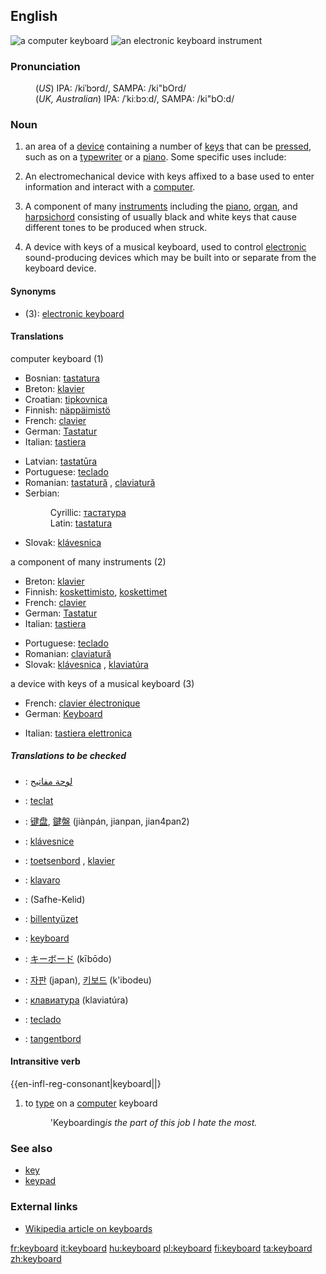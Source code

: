 {{wikipedia}}
==English==
[[Image:Swedish keyboard 20050614.jpg|thumb|a computer keyboard]]
[[Image:YamahaKeyboard.jpg|thumb|an electronic keyboard instrument]]
===Pronunciation===
:(''US'') IPA: /kiˈbɔrd/, SAMPA: /ki"bOrd/
:(''UK, Australian'') IPA: /ˈkiːbɔːd/, SAMPA: /ki"bO:d/

===Noun===
{{en-noun|keyboard|keyboards}}
# an area of a [[device]] containing a number of [[key]]s that can be [[press]]ed, such as on a [[typewriter]] or a [[piano]].  Some specific uses include:
# {{computing}} An electromechanical device with keys affixed to a base used to enter information and interact with a [[computer]].
# {{music}} A component of many [[instruments]] including the [[piano]], [[organ]], and [[harpsichord]] consisting of usually black and white keys that cause different tones to be produced when struck.
# {{music}} A device with keys of a musical keyboard, used to control [[electronic]] sound-producing devices which may be built into or separate from the keyboard device.

====Synonyms====
*(3): [[electronic keyboard]]

====Translations====
;computer keyboard (1)
{{top}}
*Bosnian: [[tastatura#Bosnian|tastatura]] {{f}}
*Breton: [[klavier#Breton|klavier]]  {{m}}
*Croatian: [[tipkovnica]] {{f}}
*Finnish: [[näppäimistö]]
*French: [[clavier]] {{m}}
*German: [[Tastatur]] {{f}}
*Italian: [[tastiera]] {{f}}
{{mid}}
*Latvian: [[tastatūra]]
*Portuguese: [[teclado]] {{m}}
*Romanian: [[tastatură]] {{f}}, [[claviatură]] {{f}}
*Serbian:
*:Cyrillic: [[тастатура#Serbian|тастатура]] {{f}}
*:Latin: [[tastatura#Serbian|tastatura]] {{f}}
*Slovak: [[klávesnica]]  {{f}}
{{bottom}}

;a component of many instruments (2)
{{top}}
*Breton: [[klavier#Breton|klavier]]  {{m}} 
*Finnish: [[koskettimisto]], [[koskettimet]]
*French: [[clavier]] {{m}}
*German: [[Tastatur]] {{f}}
*Italian: [[tastiera]] {{f}}
{{mid}}
*Portuguese: [[teclado]] {{m}}
*Romanian: [[claviatură]] {{f}}
*Slovak: [[klávesnica]]  {{f}}, [[klaviatúra]] {{f}}
{{bottom}}

;a device with keys of a musical keyboard (3)
{{top}}
*French: [[clavier électronique]]
*German: [[Keyboard]] {{n}}
{{mid}}
*Italian: [[tastiera elettronica]]
{{bottom}}

=====Translations to be checked=====
{{checktrans}}
*{{ttbc|Arabic}}: [[لوحة مفاتيح]]
*{{ttbc|Catalan}}: [[teclat]]
*{{ttbc|Chinese}}: [[键盘]], [[鍵盤]] (jiànpán, jianpan, jian4pan2)
*{{ttbc|Czech}}:  [[klávesnice]]  {{f}}
*{{ttbc|Dutch}}: [[toetsenbord]] {{n}}, [[klavier]] {{n}}
*{{ttbc|Esperanto and Ido}}: [[klavaro]]
*{{ttbc|Farsi}}: {{FAchar|[[صفحه کلید]]}} (Safhe-Kelid)
*{{ttbc|Hungarian}}: [[billentyüzet]]
*{{ttbc|Indonesian}}: [[keyboard#Indonesian|keyboard]]
*{{ttbc|Japanese}}: [[キーボード]] (kībōdo)
*{{ttbc|Korean}}: [[자판]] (japan), [[키보드]] (k'ibodeu)
*{{ttbc|Russian}}: [[клавиатура]] (klaviat&uacute;ra) {{f}}
*{{ttbc|Spanish}}: [[teclado]] {{m}}
*{{ttbc|Swedish}}: [[tangentbord]]

====Intransitive verb====
{{en-infl-reg-consonant|keyboard||}
# to [[type]] on a [[computer]] keyboard
#: '' '''Keyboarding'' is the part of this job I hate the most.''

===See also===
*[[key]]
*[[keypad]]

===External links===
*[http://en.wikipedia.org/wiki/Keyboard Wikipedia article on keyboards]

[[fr:keyboard]]
[[it:keyboard]]
[[hu:keyboard]]
[[pl:keyboard]]
[[fi:keyboard]]
[[ta:keyboard]]
[[zh:keyboard]]